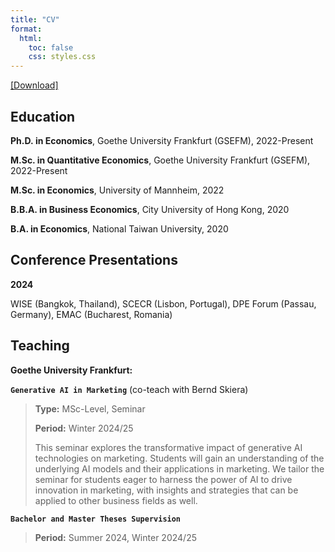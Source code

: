 ```yaml
---
title: "CV"
format:
  html:
    toc: false
    css: styles.css
---
```


[\[Download\]](https://en.wikipedia.org/wiki/R%C3%A9sum%C3%A9)

## Education

**Ph.D. in Economics**, Goethe University Frankfurt (GSEFM), 2022-Present

**M.Sc. in Quantitative Economics**, Goethe University Frankfurt (GSEFM), 2022-Present

**M.Sc. in Economics**, University of Mannheim, 2022

**B.B.A. in Business Economics**, City University of Hong Kong, 2020

**B.A. in Economics**, National Taiwan University, 2020

## Conference Presentations

**2024**

WISE (Bangkok, Thailand), SCECR (Lisbon, Portugal), DPE Forum (Passau, Germany), EMAC (Bucharest, Romania)

## Teaching

**Goethe University Frankfurt:**

**`Generative AI in Marketing`** (co-teach with Bernd Skiera)

> **Type:** MSc-Level, Seminar
>
> **Period:** Winter 2024/25
>
> This seminar explores the transformative impact of generative AI technologies on marketing. Students will gain an understanding of the underlying AI models and their applications in marketing. We tailor the seminar for students eager to harness the power of AI to drive innovation in marketing, with insights and strategies that can be applied to other business fields as well.

**`Bachelor and Master Theses Supervision`**

> **Period:** Summer 2024, Winter 2024/25

